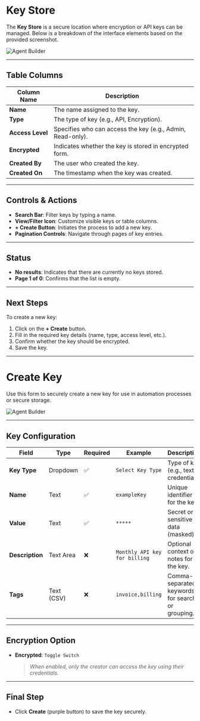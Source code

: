 # Key Store

The **Key Store** is a secure location where encryption or API keys can be managed. Below is a breakdown of the interface elements based on the provided screenshot.

![Agent Builder](../../assets/create-agent/key-store.png)

---

## Table Columns

| Column Name      | Description                                                |
| ---------------- | ---------------------------------------------------------- |
| **Name**         | The name assigned to the key.                              |
| **Type**         | The type of key (e.g., API, Encryption).                   |
| **Access Level** | Specifies who can access the key (e.g., Admin, Read-only). |
| **Encrypted**    | Indicates whether the key is stored in encrypted form.     |
| **Created By**   | The user who created the key.                              |
| **Created On**   | The timestamp when the key was created.                    |

---

## Controls & Actions

- **Search Bar**: Filter keys by typing a name.
- **View/Filter Icon**: Customize visible keys or table columns.
- **+ Create Button**: Initiates the process to add a new key.
- **Pagination Controls**: Navigate through pages of key entries.

---

## Status

- **No results**: Indicates that there are currently no keys stored.
- **Page 1 of 0**: Confirms that the list is empty.

---

## Next Steps

To create a new key:

1. Click on the **+ Create** button.
2. Fill in the required key details (name, type, access level, etc.).
3. Confirm whether the key should be encrypted.
4. Save the key.

---

# Create Key

Use this form to securely create a new key for use in automation processes or secure storage.

![Agent Builder](../../assets/create-agent/create-key.png)

---

## Key Configuration

| Field           | Type       | Required | Example                       | Description                                      |
| --------------- | ---------- | -------- | ----------------------------- | ------------------------------------------------ |
| **Key Type**    | Dropdown   | ✅       | `Select Key Type`             | Type of key (e.g., text, credential).            |
| **Name**        | Text       | ✅       | `exampleKey`                  | Unique identifier for the key.                   |
| **Value**       | Text       | ✅       | `*****`                       | Secret or sensitive data (masked).               |
| **Description** | Text Area  | ❌       | `Monthly API key for billing` | Optional context or notes for the key.           |
| **Tags**        | Text (CSV) | ❌       | `invoice,billing`             | Comma-separated keywords for search or grouping. |

---

## Encryption Option

- **Encrypted**: `Toggle Switch`
  > _When enabled, only the creator can access the key using their credentials._

---

## Final Step

- Click **Create** (purple button) to save the key securely.
